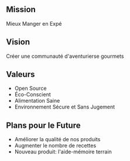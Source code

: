 ## Mission
Mieux Manger en Expé

## Vision
Créer une communauté d'aventurierse gourmets

## Valeurs
- Open Source
- Éco-Conscient
- Alimentation Saine
- Environnement Sécure et Sans Jugement

## Plans pour le Future
- Améliorer la qualité de nos produits
- Augmenter le nombre de recettes
- Nouveau produit: l'aide-mémoire terrain